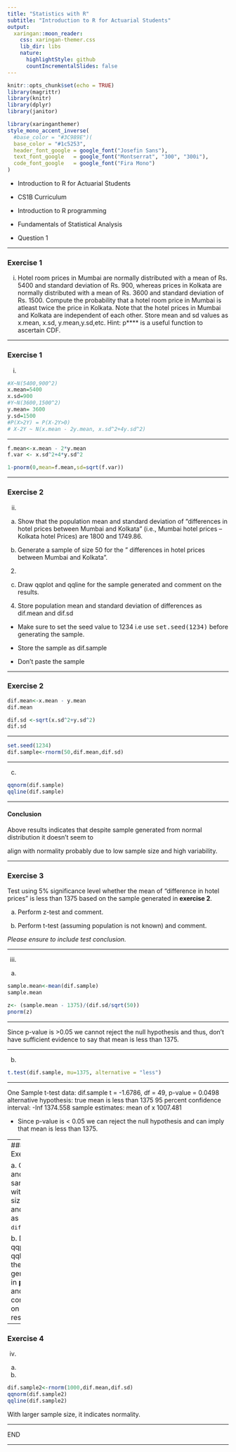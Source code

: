 ```yaml
---
title: "Statistics with R"
subtitle: "Introduction to R for Actuarial Students"
output:
  xaringan::moon_reader:
    css: xaringan-themer.css
    lib_dir: libs
    nature:
      highlightStyle: github
      countIncrementalSlides: false
---
```



```r
knitr::opts_chunk$set(echo = TRUE)
library(magrittr)
library(knitr)
library(dplyr)
library(janitor)


```

```r
library(xaringanthemer)
style_mono_accent_inverse(
  #base_color = "#3C989E")(
  base_color = "#1c5253",
  header_font_google = google_font("Josefin Sans"),
  text_font_google   = google_font("Montserrat", "300", "300i"),
  code_font_google   = google_font("Fira Mono")
)
```

* Introduction to R for Actuarial Students

* CS1B Curriculum

* Introduction to R programming
* Fundamentals of Statistical Analysis

* Question 1

---

### Exercise 1
i) Hotel room prices in Mumbai are normally distributed with a mean of Rs. 5400 and standard deviation of Rs. 900, whereas prices in Kolkata are normally distributed with a mean of Rs. 3600 and standard deviation of Rs. 1500. Compute the probability that a hotel room price in Mumbai is atleast twice the price in Kolkata. Note that the hotel prices in Mumbai and Kolkata are independent of each other.
Store mean and sd values as x.mean, x.sd, y.mean,y.sd,etc.
Hint: p**** is a useful function to ascertain CDF.

---

### Exercise 1

i)

```r
#X~N(5400,900^2)
x.mean=5400
x.sd=900
#Y~N(3600,1500^2)
y.mean= 3600
y.sd=1500
#P(X>2Y) = P(X-2Y>0)
# X-2Y ~ N(x.mean - 2y.mean, x.sd^2+4y.sd^2)
```


---

```r
f.mean<-x.mean - 2*y.mean
f.var <- x.sd^2+4*y.sd^2

1-pnorm(0,mean=f.mean,sd=sqrt(f.var))

```

---

### Exercise 2
ii)
a) Show that the population mean and standard deviation of “differences in hotel prices between Mumbai and Kolkata” (i.e., Mumbai hotel prices – Kolkata hotel Prices) are 1800 and 1749.86.

b) Generate a sample of size 50 for the ” differences in hotel prices between Mumbai and Kolkata”.
(2)
c) Draw qqplot and qqline for the sample generated and comment on the results.
(4)
Store population mean and standard deviation of differences as dif.mean and dif.sd


* Make sure to set the seed value to 1234 i.e use <tt>set.seed(1234)</tt> before generating the sample.

* Store the sample as dif.sample
* Don’t paste the sample



---

### Exercise 2


```r
dif.mean<-x.mean - y.mean
dif.mean
```

```r
dif.sd <-sqrt(x.sd^2+y.sd^2)
dif.sd
```


---

```r
set.seed(1234)
dif.sample<-rnorm(50,dif.mean,dif.sd)
```


--- 

c)

```r
qqnorm(dif.sample)
qqline(dif.sample)
```

---

#### Conclusion 

Above results indicates that despite sample generated from normal distribution it doesn’t seem to

align with normality probably due to low sample size and high variability.



---

### Exercise 3

Test using 5% significance level whether the mean of “difference in hotel prices” is less than 1375 based on the sample generated in **exercise 2**.

a. Perform z-test and comment.

b. Perform t-test (assuming population is not known) and comment.

<i>Please ensure to include test conclusion.</i>

---





iii)
a)
```r
sample.mean<-mean(dif.sample)
sample.mean
```


```r
z<- (sample.mean - 1375)/(dif.sd/sqrt(50))
pnorm(z)
```


---

Since p-value is >0.05 we cannot reject the null hypothesis and thus, don’t have sufficient evidence to say that mean is less than 1375.

---

b)

```r
t.test(dif.sample, mu=1375, alternative = "less")
```

---

One Sample t-test
data: dif.sample
t = -1.6786, df = 49, p-value = 0.0498
alternative hypothesis: true mean is less than 1375
95 percent confidence interval:
-Inf 1374.558
sample estimates:
mean of x
1007.481


* Since p-value is < 0.05 we can reject the null hypothesis and can imply that mean is less than 1375.

---
### Exercise 4

a. Generate another sample but with size=1000 and store as <tt>dif.sample2</tt>.

b. Draw qqplot and qqline for the sample generated in **part a** and comment on the results.

---

### Exercise 4

iv)
a)
b)

```r
dif.sample2<-rnorm(1000,dif.mean,dif.sd)
qqnorm(dif.sample2)
qqline(dif.sample2)
```

With larger sample size, it indicates normality.

---

END

---